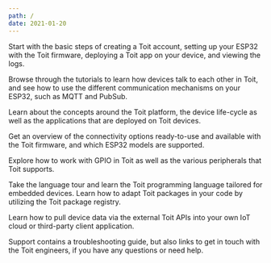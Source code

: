 ```yaml
---
path: /
date: 2021-01-20
---
```


<Title>Documentation</Title>

<Boxes>
<Box title="Quick start guide" to="/getstarted">

Start with the basic steps of creating a Toit account, setting up your ESP32 with
the Toit firmware, deploying a Toit app on your device, and viewing the logs.

</Box>
<Box title="Tutorials" to="/tutorials">

Browse through the tutorials to learn how devices talk to each other in Toit,
and see how to use the different communication mechanisms on your ESP32, such as MQTT and PubSub.

</Box>
<Box title="Platform" to="/platform">

Learn about the concepts around the Toit platform, the device life-cycle as well as the applications that are deployed on Toit devices.

</Box>
<Box title="Firmware" to="/firmware">

Get an overview of the connectivity options ready-to-use and available with the Toit firmware, and which ESP32 models are supported.

</Box>
<Box title="Peripherals" to="/peripherals">

Explore how to work with GPIO in Toit as well as the various peripherals that Toit supports.

</Box>
<Box title="Language" to="/language">

Take the language tour and learn the Toit programming language tailored for embedded devices.
Learn how to adapt Toit packages in your code by utilizing the Toit package registry.

</Box>
<Box title="Cloud APIs" to="/apis">

Learn how to pull device data via the external Toit APIs into your own IoT cloud or third-party client application.

</Box>
<Box title="Support" to="/support/troubleshoot">

Support contains a troubleshooting guide, but also links to get in touch with the Toit engineers, if you have any questions or need help.

</Box>
</Boxes>
